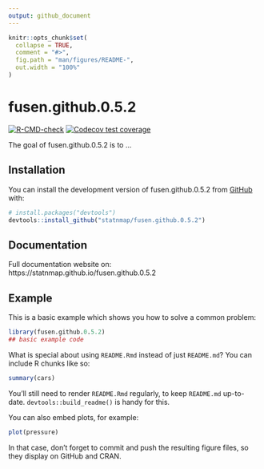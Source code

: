 ```yaml
---
output: github_document
---
```


<!-- README.md is generated from README.Rmd. Please edit that file -->

```r
knitr::opts_chunk$set(
  collapse = TRUE,
  comment = "#>",
  fig.path = "man/figures/README-",
  out.width = "100%"
)
```

# fusen.github.0.5.2

<!-- badges: start -->
[![R-CMD-check](https://github.com/statnmap/fusen.github.0.5.2/actions/workflows/R-CMD-check.yaml/badge.svg)](https://github.com/statnmap/fusen.github.0.5.2/actions/workflows/R-CMD-check.yaml)
[![Codecov test coverage](https://codecov.io/gh/statnmap/fusen.github.0.5.2/branch/main/graph/badge.svg)](https://app.codecov.io/gh/statnmap/fusen.github.0.5.2?branch=main)
<!-- badges: end -->

The goal of fusen.github.0.5.2 is to ...

## Installation

You can install the development version of fusen.github.0.5.2 from [GitHub](https://github.com/) with:

``` r
# install.packages("devtools")
devtools::install_github("statnmap/fusen.github.0.5.2")
```

## Documentation

Full documentation website on: https://statnmap.github.io/fusen.github.0.5.2

## Example

This is a basic example which shows you how to solve a common problem:

```r
library(fusen.github.0.5.2)
## basic example code
```

What is special about using `README.Rmd` instead of just `README.md`? You can include R chunks like so:

```r
summary(cars)
```

You'll still need to render `README.Rmd` regularly, to keep `README.md` up-to-date. `devtools::build_readme()` is handy for this.

You can also embed plots, for example:

```r
plot(pressure)
```

In that case, don't forget to commit and push the resulting figure files, so they display on GitHub and CRAN.
